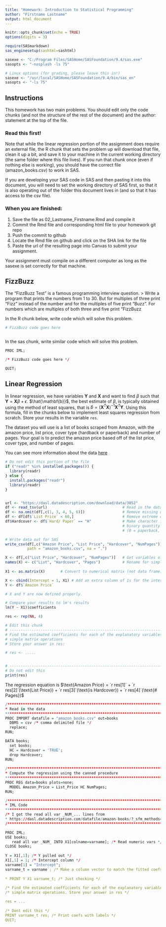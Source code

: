 ```yaml
---
title: "Homework: Introduction to Statistical Programming"
author: "Firstname Lastname"
output: html_document
---
```


```r
knitr::opts_chunk$set(echo = TRUE)
options(digits = 3)
```

```r

require(SASmarkdown)
sas_enginesetup(sashtml=sashtml)

sasexe <- "C:/Program Files/SASHome/SASFoundation/9.4/sas.exe"
sasopts <- "-nosplash -ls 75"

# Linux options (for grading, please leave this in!)
sasexe <- "/usr/local/SASHome/SASFoundation/9.4/bin/sas_en"
sasopts <- "-ls 75"
```

## Instructions
This homework has two main problems. You should edit only the code chunks (and not the structure of the rest of the document) and the author: statement at the top of the file. 

### Read this first!
Note that while the linear regression portion of the assignment does require an external file, the R chunk that sets the problem up will download that file, clean it up a bit, and save it to your machine in the current working directory (the same folder where this file lives). If you run that chunk once (even if nothing else is working), you should have the correct file (amazon\_books.csv) to work in SAS.

If you are developing your SAS code in SAS and then pasting it into this document, you will need to set the working directory of SAS first, so that it is also operating out of the folder this document lives in (and so that it has access to the csv file). 


### When you are finished: 

1. Save the file as 02_Lastname_Firstname.Rmd and compile it
2. Commit the Rmd file and corresponding html file to your homework git repo
3. Push the commit to github
4. Locate the Rmd file on github and click on the SHA link for the file
5. Paste the url of the resulting page into Canvas to submit your assignment.

Your assignment must compile on a different computer as long as the sasexe is set correctly for that machine.

## FizzBuzz

The "FizzBuzz Test" is a famous programming interview question. 
> Write a program that prints the numbers from 1 to 30. But for multiples of three print “Fizz” instead of the number and for the multiples of five print “Buzz”. For numbers which are multiples of both three and five print “FizzBuzz

In the R chunk below, write code which will solve this problem. 

```r

# FizzBuzz code goes here



```

In the sas chunk, write similar code which will solve this problem.

```r
PROC IML;

/* FizzBuzz code goes here */

QUIT;
```


## Linear Regression

In linear regression, we have variables $\mathbf{Y}$ and $\mathbf{X}$ and want to find $\beta$ such that $\mathbf{Y} = \mathbf{X}\beta + \epsilon$. $\hat{\mathbf{b}}$, the best estimate of $\beta$, is typically obtained using the method of least squares, that is $\hat b = (\mathbf{X}^{T}\mathbf{X})^{-1}\mathbf{X}^T\mathbf{Y}$. Using this formula, fill in the chunks below to implement least squares regression from scratch. Store your results in the variable `res`.

The dataset you will use is a list of books scraped from Amazon, with the amazon price, list price, cover type (hardback or paperback) and number of pages. Your goal is to predict the amazon price based off of the list price, cover type, and number of pages.

You can see more information about the data [here](https://dasl.datadescription.com/datafile/amazon-books/?_sfm_methods=Multiple+Regression&_sfm_cases=4+59943)

```r
# Do not edit this portion of the file
if ("readr" %in% installed.packages()) {
  library(readr)
} else {
  install.packages("readr")
  library(readr)
}


url <- "https://dasl.datadescription.com/download/data/3052"
df <- read_tsv(url)                                  # Read in the data
df <- na.omit(df[,c(1, 3, 4, 5, 6)])                 # Remove missing observations
df <- df[df$`List Price` < 60,]                      # Remove extreme observations
df$Hardcover <- df$`Hard/ Paper` == "H"              # Make character into
                                                     # binary quantity 
                                                     # (0 = paperback, 1 = hardcover)

# Write data out for SAS
write_csv(df[,c("Amazon Price", "List Price", "Hardcover", "NumPages")], 
          path = "amazon_books.csv", na = ".")

X <- df[,c("List Price", "Hardcover", "NumPages")]   # Get variables of interest
names(X) <- c("List", "Hardcover", "Pages")          # Rename for simplicity
                                                     
X1 <- as.matrix(X)       # Convert to numerical matrix (not data frame)

X <- cbind(Intercept = 1, X1) # Add an extra column of 1s for the intercept
Y <- df$`Amazon Price`

# X and Y are now defined properly.

# Compare your results to lm's results
lm(Y ~ X1)$coefficients

res <- rep(NA, 4)
```

```r
# Edit this chunk
# ------------------------------------------------------------------------------
# Find the estimated coefficients for each of the explanatory variables using 
# simple matrix operations
# Store your answer in res: 

# res <- .....


# ------------------------------------------------------------------------------
# Do not edit this
print(res) 
```

The regression equation is $\text{Amazon Price} = `r res[1]` + `r res[2]`(\text{List Price}) + `r res[3]`(\text{is Hardcover})  + `r res[4]`(\text{# Pages})$

```r
/********************************************************************************
* Read in the data 
********************************************************************************/
PROC IMPORT datafile = "amazon_books.csv" out=books
  DBMS = csv /* comma delimited file */
  replace;
RUN;

DATA books;
  set books;
  HC = Hardcover = 'TRUE';
  drop Hardcover;
RUN;
  
/********************************************************************************
* Compute the regression using the canned procedure
********************************************************************************/
PROC REG data=books plots=none;
  MODEL Amazon_Price = List_Price HC NumPages;
RUN;

/********************************************************************************
* IML Code
********************************************************************************/
/* I got the read all var _NUM_... lines from 
* https://dasl.datadescription.com/datafile/amazon-books/?_sfm_methods=Multiple+Regression&_sfm_cases=4+59943 */
/********************************************************************************/

PROC IML;
USE books;
   read all var _NUM_ INTO X1[colname=varname]; /* Read numeric vars */
CLOSE books;
  
Y = X1[,1]; /* Y pulled out */
X1[,1] = 1; /* Intercept column */
varname[1] = "Intercept";
varname_t = varname`; /* Make a column vector to match the fitted coefs */
    
* PRINT Y X1 varname_t; /* Just checking */
    
/* Find the estimated coefficients for each of the explanatory variables using */
/* simple matrix operations. Store your answer in res */

res = ...
     
/* Dont edit this */     
PRINT varname_t res; /* Print coefs with labels */
QUIT;
```
